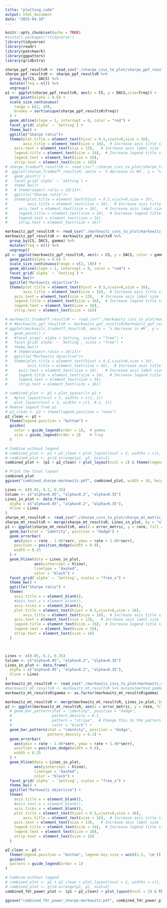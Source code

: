 ```yaml
---
title: "plotting_code"
output: html_document
date: "2025-04-10"
---
```

```r
knitr::opts_chunk$set(echo = TRUE)
#install.packages("rtidyverse")
library(tidyverse)
library(readr)
library(patchwork)
library(ggpattern)
library(gridExtra)
```


```r
sharpe_ppf_resultsR <- read_csv("./sharpe_csvs_to_plot/sharpe_ppf_results.csv")
sharpe_ppf_resultsR <- sharpe_ppf_resultsR %>%
  group_by(CS, DACS) %>%
  mutate(freq = n()) %>%
  ungroup()
p1 <- ggplot(sharpe_ppf_resultsR, aes(x = CS, y = DACS,size=freq)) +
  geom_point(alpha = 0.6) +
  scale_size_continuous(
    range = c(2, 10),
    breaks = sort(unique(sharpe_ppf_resultsR$freq))
  ) +
  geom_abline(slope = 1, intercept = 0, color = "red") +
  facet_grid(`alpha` ~ `Setting`) +
  theme_bw() +
  ggtitle("Sharpe ratio")+
  theme(plot.title = element_text(hjust = 0.5,vjust=0,size = 16),
        axis.title = element_text(size = 16),  # Increase axis title size
    axis.text = element_text(size = 13),   # Increase axis label size
    legend.title = element_text(size = 16),  # Increase legend title size
    legend.text = element_text(size = 16),
    strip.text = element_text(size = 16))
# sharpe_tradeoff_resultsR <- read_csv("./sharpe_csvs_to_plot/sharpe_tradeoff_results.csv")
#  ggplot(sharpe_tradeoff_resultsR, aes(x = `% decrease in #R`, y = `% decrease in similarity`)) +
#   geom_point() +
#   facet_grid(`alpha` ~ `Setting`) +
#   theme_bw()+
#   # theme(aspect.ratio = 10/13)+
#   ggtitle("Sharpe ratio")+
#   theme(plot.title = element_text(hjust = 0.5,vjust=0,size = 16),
#         axis.title = element_text(size = 16),  # Increase axis title size
#     axis.text = element_text(size = 16),   # Increase axis label size
#     legend.title = element_text(size = 16),  # Increase legend title size
#     legend.text = element_text(size = 16),
#     strip.text = element_text(size = 16))

markowitz_ppf_resultsR <- read_csv("./markowitz_csvs_to_plot/markowitz_ppf_results.csv")
markowitz_ppf_resultsR <- markowitz_ppf_resultsR %>%
  group_by(CS, DACS, gamma) %>%
  mutate(freq = n()) %>%
  ungroup()
p2 <- ggplot(markowitz_ppf_resultsR, aes(x = CS, y = DACS, color = gamma, size=freq)) +
  geom_point(alpha = 0.6) +
  scale_size_continuous(range = c(2, 10)) +
  geom_abline(slope = 1, intercept = 0, color = "red") +
  facet_grid(`alpha` ~ `Setting`) +
  theme_bw()+
  ggtitle("Markowitz objective")+
  theme(plot.title = element_text(hjust = 0.5,vjust=0,size = 16),
        axis.title = element_text(size = 16),  # Increase axis title size
    axis.text = element_text(size = 13),   # Increase axis label size
    legend.title = element_text(size = 16),  # Increase legend title size
    legend.text = element_text(size = 16),
    strip.text = element_text(size = 16))

# markowitz_tradeoff_resultsR <- read_csv("./markowitz_csvs_to_plot/markowitz_tradeoff_results.csv")
# # #markowitz_ppf_resultsR <- markowitz_ppf_resultsR[markowitz_ppf_resultsR$gamma != "gamma=0.25",]
# ggplot(markowitz_tradeoff_resultsR, aes(x = `% decrease in #R`, y = `% decrease in similarity`, color=gamma)) +
#   geom_point() +
#   #facet_wrap(~ alpha + Setting, scales = "free") +
#   facet_grid(`alpha` ~ `Setting`, scale = "free") +
#   theme_bw()+
#   # theme(aspect.ratio = 10/13)+
#   ggtitle("Markowitz objective")+
#   theme(plot.title = element_text(hjust = 0.5,vjust=0,size = 16),
#         axis.title = element_text(size = 16),  # Increase axis title size
#     axis.text = element_text(size = 16),   # Increase axis label size
#     legend.title = element_text(size = 16),  # Increase legend title size
#     legend.text = element_text(size = 16),
#     strip.text = element_text(size = 16))

# combined_plot <- p1 + plot_spacer()+ p2 +
#   #plot_layout(ncol = 2, widths = c(1, 1))
#   plot_layout(ncol = 3, widths = c(1, 0.1, 1))
# Remove legend from p2
# p2_clean <- p2 + theme(legend.position = "none")
p2_clean <- p2 +
  theme(legend.position = "bottom") +
  guides(
    color = guide_legend(order = 1),  # gamma
    size = guide_legend(order = 2)    # freq
  )

# Combine without legend
# combined_plot <- p1 + p2_clean + plot_layout(ncol = 2, widths = c(1, 1))
# combined_plot <- grid.arrange(p1, p2, ncol=2)
combined_plot <- (p1 + p2_clean) + plot_layout(ncol = 2) & theme(legend.position = "bottom", legend.box = "vertical")

# Print the final layout
combined_plot
ggsave("combined_sharpe-markowitz.pdf", combined_plot, width = 16, height = 8)
```

```r
Lines <- c(0.05, 0.2, 0.35)
Column <- c("alpha=0.05", "alpha=0.2", "alpha=0.35")
Lines_in_plot <- data.frame(
  alpha = c("alpha=0.05", "alpha=0.2", "alpha=0.35"),
  hline = Lines
)
sharpe_mt_resultsR <- read_csv("./sharpe_csvs_to_plot/sharpe_mt_metric_results.csv")
sharpe_mt_resultsR <- merge(sharpe_mt_resultsR, Lines_in_plot, by = "alpha")
p1 <- ggplot(sharpe_mt_resultsR, aes(x = error_metric, y = rate, fill = method)) +
  geom_bar(stat = "identity", position = "dodge") +
  geom_errorbar(
    aes(ymin = rate - 1.96*serr, ymax = rate + 1.96*serr),
    position = position_dodge(width = 0.9),
    width = 0.25
  ) +
  geom_hline(data = Lines_in_plot,
             aes(yintercept = hline),
             linetype = "dashed",
             color = "black") + 
  facet_grid(`alpha` ~ `Setting`, scales = "free_x") +
  theme_bw() +
  ggtitle("Sharpe ratio") + 
  theme(
    axis.title.x = element_blank(),
    #axis.text.x = element_blank(),
    axis.ticks.x = element_blank(),
    plot.title = element_text(hjust = 0.5,vjust=0,size = 16),
        axis.title = element_text(size = 16),  # Increase axis title size
    axis.text = element_text(size = 13),   # Increase axis label size
    legend.title = element_text(size = 16),  # Increase legend title size
    legend.text = element_text(size = 16),
    strip.text = element_text(size = 16)
  )



Lines <- c(0.05, 0.2, 0.35)
Column <- c("alpha=0.05", "alpha=0.2", "alpha=0.35")
Lines_in_plot <- data.frame(
  alpha = c("alpha=0.05", "alpha=0.2", "alpha=0.35"),
  hline = Lines
)
markowitz_mt_resultsR <- read_csv("./markowitz_csvs_to_plot/markowitz_mt_metric_results.csv")
#markowitz_mt_resultsR <- markowitz_mt_resultsR %>% mutate(method_gamma = interaction(method, gamma, sep = "_"))
markowitz_mt_resultsR$gamma <- as.factor(markowitz_mt_resultsR$gamma)

markowitz_mt_resultsR <- merge(markowitz_mt_resultsR, Lines_in_plot, by = "alpha")
p2 <- ggplot(markowitz_mt_resultsR, aes(x = error_metric, y = rate, fill = method, pattern = gamma)) +
  # geom_bar_pattern(stat = "identity", position = "dodge", 
  #                  pattern_density = 0.1, 
  #                  pattern = "stripe",  # Change this to the pattern you want, like "stripe", "circle", etc.
  #                  color = "black") +
  geom_bar_pattern(stat = "identity", position = "dodge",
                   pattern_density = 0.1) +
  geom_errorbar(
    aes(ymin = rate - 1.96*serr, ymax = rate + 1.96*serr),
    position = position_dodge(width = 0.9),
    width = 0.25
  ) +
  geom_hline(data = Lines_in_plot,
             aes(yintercept = hline),
             linetype = "dashed",
             color = "black") + 
  facet_grid(`alpha` ~ `Setting`, scales = "free_x") +
  theme_bw() +
  ggtitle("Markowitz objective") + 
  theme(
    axis.title.x = element_blank(),
    #axis.text.x = element_blank(),
    axis.ticks.x = element_blank(),
    plot.title = element_text(hjust = 0.5,vjust=0,size = 16),
        axis.title = element_text(size = 16),  # Increase axis title size
    axis.text = element_text(size = 13),   # Increase axis label size
    legend.title = element_text(size = 16),  # Increase legend title size
    legend.text = element_text(size = 16),
    strip.text = element_text(size = 16)
  )

p2_clean <- p2 +
  theme(legend.position = "bottom", legend.key.size = unit(1.5, 'cm')) +
  guides(
  pattern = guide_legend(order = 1)
)

# Combine without legend
# combined_plot <- p1 + p2_clean + plot_layout(ncol = 2, widths = c(1, 1))
# combined_plot <- grid.arrange(p1, p2, ncol=2)
combined_fdr_power_plot <- (p1 + p2_clean) + plot_layout(ncol = 2) & theme(legend.position = "bottom", legend.box = "vertical")

ggsave("combined_fdr_power_sharpe-markowitz.pdf", combined_fdr_power_plot, width = 16, height = 8)
```